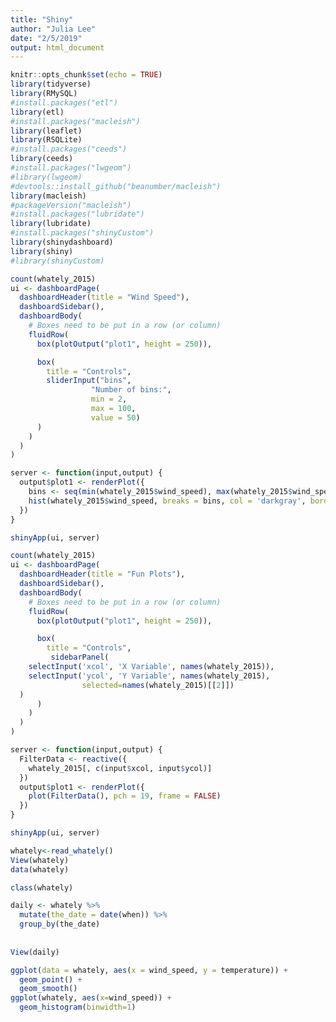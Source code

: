 ```yaml
---
title: "Shiny"
author: "Julia Lee"
date: "2/5/2019"
output: html_document
---
```


```r
knitr::opts_chunk$set(echo = TRUE)
library(tidyverse)
library(RMySQL)
#install.packages("etl")
library(etl)
#install.packages("macleish")
library(leaflet)
library(RSQLite)
#install.packages("ceeds")
library(ceeds)
#install.packages("lwgeom")
#library(lwgeom)
#devtools::install_github("beanumber/macleish")
library(macleish)
#packageVersion("macleish")
#install.packages("lubridate")
library(lubridate)
#install.packages("shinyCustom")
library(shinydashboard)
library(shiny)
#library(shinyCustom)
```









```r
count(whately_2015)
ui <- dashboardPage(
  dashboardHeader(title = "Wind Speed"),
  dashboardSidebar(),
  dashboardBody(
    # Boxes need to be put in a row (or column)
    fluidRow(
      box(plotOutput("plot1", height = 250)),

      box(
        title = "Controls",
        sliderInput("bins",
                  "Number of bins:",
                  min = 2,
                  max = 100,
                  value = 50)
      )
    )
  )
)

server <- function(input,output) {
  output$plot1 <- renderPlot({
    bins <- seq(min(whately_2015$wind_speed), max(whately_2015$wind_speed), length.out = input$bins)
    hist(whately_2015$wind_speed, breaks = bins, col = 'darkgray', border = 'white') 
  })
}

shinyApp(ui, server)
```

```r

count(whately_2015)
ui <- dashboardPage(
  dashboardHeader(title = "Fun Plots"),
  dashboardSidebar(),
  dashboardBody(
    # Boxes need to be put in a row (or column)
    fluidRow(
      box(plotOutput("plot1", height = 250)),

      box(
        title = "Controls",
         sidebarPanel(
    selectInput('xcol', 'X Variable', names(whately_2015)),
    selectInput('ycol', 'Y Variable', names(whately_2015),
                selected=names(whately_2015)[[2]])
  )
      )
    )
  )
)

server <- function(input,output) {
  FilterData <- reactive({
    whately_2015[, c(input$xcol, input$ycol)]
  })
  output$plot1 <- renderPlot({
    plot(FilterData(), pch = 19, frame = FALSE)
  })
}

shinyApp(ui, server)
```



```r
whately<-read_whately()
View(whately)
data(whately)
```

```r
class(whately)
```

```r

daily <- whately %>%
  mutate(the_date = date(when)) %>%
  group_by(the_date) 
 
   
View(daily)
```

```r
ggplot(data = whately, aes(x = wind_speed, y = temperature)) +
  geom_point() + 
  geom_smooth()
ggplot(whately, aes(x=wind_speed)) + 
  geom_histogram(binwidth=1)
  
```
